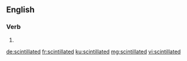 ==English==

===Verb===
{{head|en|verb form}}

# {{en-past of|scintillate}}

[[de:scintillated]]
[[fr:scintillated]]
[[ku:scintillated]]
[[mg:scintillated]]
[[vi:scintillated]]